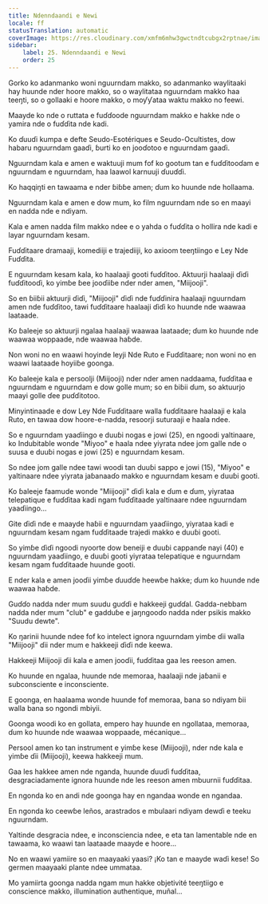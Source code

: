 ```yaml
---
title: Ndenndaandi e Newi
locale: ff
statusTranslation: automatic
coverImage: https://res.cloudinary.com/xmfm6mhw3gwctndtcubgx2rptnae/image/upload/v1740468922/small_cover_tratado_de_psicologia_revolucionaria_a4c0dca4e0.webp
sidebar:
    label: 25. Ndenndaandi e Newi
    order: 25
---
```

Gorko ko adanmanko woni nguurndam makko, so adanmanko waylitaaki hay huunde nder hoore makko, so o waylitataa nguurndam makko haa teeŋti, so o gollaaki e hoore makko, o moƴƴataa waktu makko no feewi.

Maayde ko nde o ruttata e fuɗɗoode nguurndam makko e hakke nde o yamira nde o fuɗɗita nde kadi.

Ko ɗuuɗi kumpa e defte Seudo-Esotériques e Seudo-Ocultistes, dow habaru nguurndam gaaɗi, ɓurti ko en jooɗotoo e nguurndam gaaɗi.

Nguurndam kala e amen e waktuuji mum fof ko gootum tan e fuɗɗitooɗam e nguurndam e nguurndam, haa laawol karnuuji ɗuuɗɗi.

Ko haqqiŋti en tawaama e nder ɓiɓɓe amen; ɗum ko huunde nde hollaama.

Nguurndam kala e amen e dow mum, ko film nguurndam nde so en maayi en nadda nde e ndiyam.

Kala e amen nadda film makko ndee e o yahda o fuɗɗita o hollira nde kadi e layar nguurndam kesam.

Fuɗɗitaare dramaaji, komediiji e trajediiji, ko axioom teeŋtiingo e Ley Nde Fuɗɗita.

E nguurndam kesam kala, ko haalaaji gooti fuɗɗitoo. Aktuurji haalaaji ɗiɗi fuɗɗitooɗi, ko yimɓe ɓee jooɗiiɓe nder nder amen, "Miijooji".

So en ɓiiɓii aktuurji ɗiɗi, "Miijooji" ɗiɗi nde fuɗɗinira haalaaji nguurndam amen nde fuɗɗitoo, tawi fuɗɗitaare haalaaji ɗiɗi ko huunde nde waawaa laataade.

Ko ɓaleeje so aktuurji ngalaa haalaaji waawaa laataade; ɗum ko huunde nde waawaa woppaade, nde waawaa haɓde.

Non woni no en waawi hoyinde leyji Nde Ruto e Fuɗɗitaare; non woni no en waawi laataade hoyiiɓe goonga.

Ko ɓaleeje kala e persoolji (Miijooji) nder nder amen naddaama, fuɗɗitaa e nguurndam e nguurndam e dow golle mum; so en ɓiɓii ɗum, so aktuurjo maayi golle ɗee puɗɗitotoo.

Minyintinaade e dow Ley Nde Fuɗɗitaare walla fuɗɗitaare haalaaji e kala Ruto, en tawaa dow hoore-e-nadda, resoorji suturaaji e haala ndee.

So e nguurndam yaaɗiingo e duuɓi nogas e jowi (25), en ngoodi yaltinaare, ko Indubitable wonde "Miyoo" e haala ndee yiyrata ndee jom galle nde o suusa e duuɓi nogas e jowi (25) e nguurndam kesam.

So ndee jom galle ndee tawi woodi tan duuɓi sappo e jowi (15), "Miyoo" e yaltinaare ndee yiyrata jaɓanaaɗo makko e nguurndam kesam e duuɓi gooti.

Ko ɓaleeje faamude wonde "Miijooji" ɗiɗi kala e ɗum e ɗum, yiyrataa telepatique e fuɗɗitaa kadi ngam fuɗɗitaade yaltinaare ndee nguurndam yaaɗiingo...

Gite ɗiɗi nde e maayde haɓii e nguurndam yaaɗiingo, yiyrataa kadi e nguurndam kesam ngam fuɗɗitaade trajedi makko e duuɓi gooti.

So yimɓe ɗiɗi ngoodi nyoorte dow beneiji e duuɓi cappanɗe nayi (40) e nguurndam yaaɗiingo, e duuɓi gooti yiyrataa telepatique e nguurndam kesam ngam fuɗɗitaade huunde gooti.

E nder kala e amen jooɗii yimɓe ɗuuɗɗe heewɓe hakke; ɗum ko huunde nde waawaa haɓde.

Guɗɗo nadda nder mum suudu guɗɗi e hakkeeji guɗɗal. Gadda-nebbam nadda nder mum "club" e gadduɓe e jaŋngooɗo nadda nder psikis makko "Suudu dewte".

Ko ŋarinii huunde ndee fof ko intelect ignora nguurndam yimɓe ɗii walla "Miijooji" ɗii nder mum e hakkeeji ɗiɗi nde keewa.

Hakkeeji Miijooji ɗii kala e amen jooɗii, fuɗɗitaa gaa les reeson amen.

Ko huunde en ngalaa, huunde nde memoraa, haalaaji nde jaɓanii e subconsciente e inconsciente.

E goonga, en haalaama wonde huunde fof memoraa, bana so ndiyam ɓii walla bana so ngondi mbiyii.

Goonga woodi ko en gollata, empero hay huunde en ngollataa, memoraa, ɗum ko huunde nde waawaa woppaade, mécanique...

Persool amen ko tan instrument e yimɓe kese (Miijooji), nder nde kala e yimɓe ɗii (Miijooji), keewa hakkeeji mum.

Gaa les hakkee amen nde nganda, huunde ɗuuɗi fuɗɗitaa, desgraciadamente ignora huunde nde les reeson amen mbuurnii fuɗɗitaa.

En ngonda ko en andi nde goonga hay en ngandaa wonde en ngandaa.

En ngonda ko ceewɓe leños, arastrados e mbulaari ndiyam dewɗi e teeku nguurndam.

Yaltinde desgracia ndee, e inconsciencia ndee, e eta tan lamentable nde en tawaama, ko waawi tan laataade maayde e hoore...

No en waawi yamiire so en maayaaki yaasi? ¡Ko tan e maayde waɗi kese! So germen maayaaki plante ndee ummataa.

Mo yamiirta goonga nadda ngam mun hakke objetivité teeŋtiigo e conscience makko, illumination authentique, muñal...

